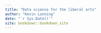 ```yaml
---
title: "Data science for the liberal arts"
author: "Kevin Lanning"
date: "`r Sys.Date()`"
site: bookdown::bookdown_site
---
```

# {-} 

